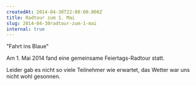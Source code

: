 ```yaml
---
createdAt: 2014-04-30T22:00:00.000Z
title: Radtour zum 1. Mai
slug: 2014-04-30radtour-zum-1-mai
internal: true
---
```


"Fahrt ins Blaue"

Am 1. Mai 2014 fand eine gemeinsame Feiertags-Radtour statt.

Leider gab es nicht so viele Teilnehmer wie erwartet, das Wetter war uns nicht wohl gesonnen.
